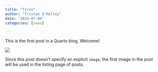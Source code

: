```yaml
---
title: "Tirno"
author: "Tristan O'Malley"
date: "2024-07-04"
categories: [news]

---
```


This is the first post in a Quarto blog. Welcome!

![](thumbnail.jpg)

Since this post doesn't specify an explicit `image`, the first image in the post will be used in the listing page of posts.
